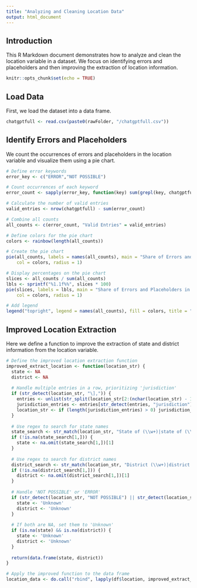 ```yaml
---
title: "Analyzing and Cleaning Location Data"
output: html_document
---
```


## Introduction

This R Markdown document demonstrates how to analyze and clean the location variable in a dataset. We focus on identifying errors and placeholders and then improving the extraction of location information.

```r
knitr::opts_chunk$set(echo = TRUE)
```

## Load Data

First, we load the dataset into a data frame.

```r
chatgptfull <- read.csv(paste0(rawFolder, "/chatgptfull.csv"))
```

## Identify Errors and Placeholders

We count the occurrences of errors and placeholders in the location variable and visualize them using a pie chart.

```r
# Define error keywords
error_key <- c("ERROR","NOT POSSIBLE")

# Count occurrences of each keyword
error_count <- sapply(error_key, function(key) sum(grepl(key, chatgptfull$location, fixed = TRUE)))

# Calculate the number of valid entries
valid_entries <- nrow(chatgptfull) - sum(error_count)

# Combine all counts
all_counts <- c(error_count, "Valid Entries" = valid_entries)

# Define colors for the pie chart
colors <- rainbow(length(all_counts))

# Create the pie chart
pie(all_counts, labels = names(all_counts), main = "Share of Errors and Placeholders in Location Column", 
    col = colors, radius = 1)

# Display percentages on the pie chart
slices <- all_counts / sum(all_counts)
lbls <- sprintf("%1.1f%%", slices * 100)
pie(slices, labels = lbls, main = "Share of Errors and Placeholders in Location Column",
    col = colors, radius = 1)

# Add legend
legend("topright", legend = names(all_counts), fill = colors, title = "Categories")
```

## Improved Location Extraction

Here we define a function to improve the extraction of state and district information from the location variable.

```r
# Define the improved location extraction function
improved_extract_location <- function(location_str) {
  state <- NA
  district <- NA
  
  # Handle multiple entries in a row, prioritizing 'jurisdiction'
  if (str_detect(location_str, "\],")) {
    entries <- unlist(str_split(location_str[2:(nchar(location_str) - 1)], "', '"))
    jurisdiction_entries <- entries[str_detect(entries, "jurisdiction")]
    location_str <- if (length(jurisdiction_entries) > 0) jurisdiction_entries[1] else entries[1]
  }
  
  # Use regex to search for state names
  state_search <- str_match(location_str, "State of (\\w+)|state of (\\w+)|, (\\w+) State|, (\\w+) state|state of (\\w+),|State of (\\w+),|, (\\w+),|jurisdiction is (\\w+)")
  if (!is.na(state_search[1,])) {
    state <- na.omit(state_search[1,])[1]
  }
  
  # Use regex to search for district names
  district_search <- str_match(location_str, "District (\\w+)|district (\\w+)|, (\\w+) District|, (\\w+) district|district of (\\w+),|District of (\\w+),")
  if (!is.na(district_search[1,])) {
    district <- na.omit(district_search[1,])[1]
  }
  
  # Handle 'NOT POSSIBLE' or 'ERROR'
  if (str_detect(location_str, "NOT POSSIBLE") || str_detect(location_str, "ERROR")) {
    state <- 'Unknown'
    district <- 'Unknown'
  }
  
  # If both are NA, set them to 'Unknown'
  if (is.na(state) && is.na(district)) {
    state <- 'Unknown'
    district <- 'Unknown'
  }
  
  return(data.frame(state, district))
}

# Apply the improved function to the data frame
location_data <- do.call("rbind", lapply(df$location, improved_extract_location))
```

